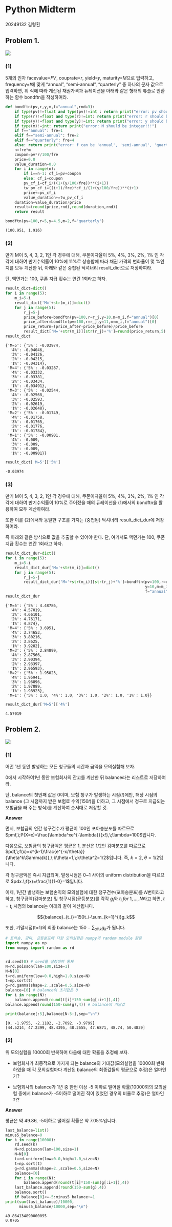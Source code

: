 # Python Midterm {.unnumbered}

20249132 김형환

## Problem 1.

![](images/Python_midterm1.png)

### (1)
5개의 인자 facevalue=𝑃𝑉, couprate=𝑟, yield=𝑦, maturity=𝑀으로 입력하고, frequency=𝑓에 맞게 “annual”, “semi-annual”, “quarterly” 중 하나의 문자 값으로 입력하면, 위 식에 따라 계산된 채권가격과 듀레이션을 아래와 같은 형태의 튜플로 반환하는 함수 bondftn을 작성하여라.


```python
def bondftn(pv,r,y,m,f="annual",rnd=3):
    if type(pv)!=float and type(pv)!=int : return print("error: pv should be number!!!")
    if type(r)!=float and type(r)!=int: return print("error: r should be number!!!")
    if type(y)!=float and type(y)!=int: return print("error: y should be number!!!")
    if type(m)!=int: return print("error: M should be integer!!!")
    if f=="annual": fre=1
    elif f=="semi-annual": fre=2
    elif f=="quarterly": fre=4
    else: return print("error: f can be 'annual', 'semi-annual', 'quarterly'")
    n=fre*m
    coupon=pv*r/100/fre
    price=0.0
    value_duration=0.0
    for i in range(n):
        if i==n-1: cf_i=pv+coupon
        else: cf_i=coupon
        pv_cf_i=cf_i/((1+(y/100/fre))**(i+1))
        tw_pv_cf_i=((i+1)/fre)*cf_i/(1+(y/100/fre))**(i+1)
        price+=pv_cf_i
        value_duration+=tw_pv_cf_i
    duration=value_duration/price
    result=(round(price,rnd),round(duration,rnd))
    return result
```


```python
bondftn(pv=100,r=5,y=4.5,m=2,f="quarterly")
```




    (100.951, 1.916)



### (2)

만기 M이 5, 4, 3, 2, 1인 각 경우에 대해, 쿠폰이자율이 5%, 4%, 3%, 2%, 1% 인 각각에 대하여 만기수익률이 10%에 11%로 상승함에 따라 채권 가격의 변화율이 몇 %인지를 모두
계산한 뒤, 아래와 같은 중첩된 딕셔너리 result_dict으로 저장하여라.

단, 액면가는 100, 쿠폰 지급 횟수는 연간 1회라고 하자.



```python
result_dict=dict()
for i in range(5):
    m_i=5-i
    result_dict['M='+str(m_i)]=dict()
    for j in range(5):
        r_j=5-j
        price_before=bondftn(pv=100,r=r_j,y=10,m=m_i,f="annual")[0]
        price_after=bondftn(pv=100,r=r_j,y=11,m=m_i,f="annual")[0]
        price_return=(price_after-price_before)/price_before
        result_dict['M='+str(m_i)][str(r_j)+'%']=round(price_return,5)
result_dict
```




    {'M=5': {'5%': -0.03974,
      '4%': -0.04046,
      '3%': -0.04126,
      '2%': -0.04215,
      '1%': -0.04314},
     'M=4': {'5%': -0.03287,
      '4%': -0.03332,
      '3%': -0.03381,
      '2%': -0.03434,
      '1%': -0.03491},
     'M=3': {'5%': -0.02544,
      '4%': -0.02568,
      '3%': -0.02593,
      '2%': -0.02619,
      '1%': -0.02648},
     'M=2': {'5%': -0.01749,
      '4%': -0.01758,
      '3%': -0.01765,
      '2%': -0.01776,
      '1%': -0.01784},
     'M=1': {'5%': -0.00901,
      '4%': -0.009,
      '3%': -0.009,
      '2%': -0.009,
      '1%': -0.00901}}




```python
result_dict['M=5']['5%']
```




    -0.03974



### (3)
만기 M이 5, 4, 3, 2, 1인 각 경우에 대해, 쿠폰이자율이 5%, 4%, 3%, 2%, 1% 인 각각에 대하여 만기수익률이 10%로 주어졌을 때의 듀레이션을 (1)에서의 bondftn을 활용하여 모두
계산하여라.

또한 이를 (2)에서와 동일한 구조를 가지는 (중첩된) 딕셔너리 result_dict_dur에 저장하여라.

즉 아래와 같은 방식으로 값을 추출할 수 있어야 한다. 단, 여기서도 액면가는 100, 쿠폰 지급 횟수는 연간 1회라고 하자.


```python
result_dict_dur=dict()
for i in range(5):
    m_i=5-i
    result_dict_dur['M='+str(m_i)]=dict()
    for j in range(5):
        r_j=5-j
        result_dict_dur['M='+str(m_i)][str(r_j)+'%']=bondftn(pv=100,r=r_j,
                                                             y=10,m=m_i,
                                                             f="annual",rnd=5)[1]
result_dict_dur
```




    {'M=5': {'5%': 4.48786,
      '4%': 4.57019,
      '3%': 4.66101,
      '2%': 4.76171,
      '1%': 4.874},
     'M=4': {'5%': 3.6951,
      '4%': 3.74653,
      '3%': 3.80216,
      '2%': 3.8625,
      '1%': 3.9282},
     'M=3': {'5%': 2.84899,
      '4%': 2.87566,
      '3%': 2.90394,
      '2%': 2.93397,
      '1%': 2.96593},
     'M=2': {'5%': 1.95023,
      '4%': 1.95941,
      '3%': 1.96896,
      '2%': 1.97889,
      '1%': 1.98923},
     'M=1': {'5%': 1.0, '4%': 1.0, '3%': 1.0, '2%': 1.0, '1%': 1.0}}




```python
result_dict_dur['M=5']['4%']
```




    4.57019



## Problem 2.

![](images/Python_midterm2.png)

### (1) 
어떤 1년 동안 발생하는 모든 청구들의 시간과 금액을 모의실험해 보자.

0에서 시작하여1년 동안 보험회사의 잔고를 계산한 뒤 balance라는 리스트로 저장하여라.

단, balance의 첫번째 값은 0이며, 보험 청구가 발생하는 시점(𝑡)에만, 해당 시점의 balance (그 시점까지 받은 보험료 수익(150𝑡)을 더하고, 그 시점에서 청구로 지급되는 보험금을 빼 주는 방식)를 계산하여 순서대로 저장할 것.

**Answer**

먼저, 보험금의 연간 청구건수가 평균이 100인 포아송분포를 따르므로 $pmf,\;P(X=x)=\frac{\lambda^xe^{-\lambda}}{x!},\;\lambda=100$입니다.

다음으로, 보험금의 청구금액은 평균은 1, 분산은 1/2인 감마분포를 따르므로 $pdf,\;f(x)=x^{k-1}\frac{e^{-x/\theta}}{\theta^k\Gamma(k)},\;k\theta=1,\;k\theta^2=1/2$입니다. 즉, $k=2,\;\theta=1/2$입니다.

각 청구금액은 즉시 지급되며, 발생시점은 0~1 사이의 uniform distribution을 따르므로 $pdx.\;f(x)=\frac{1}{1-0}=1$입니다.

이제, 1년간 발생하는 보험손익의 모의실험에 대한 청구건수(포아송분포)를 $N$번이라고 하고, 청구금액(감마분포) 및 청구시점(균등분포)를 각각 $g_i$와 $t_i\; for\; 1,...,N$라고 하면, $t=t_i$ 시점의 balance는 아래와 같이 계산됩니다.

$${balance}_{t_i}=150t_i-\sum_{k=1}^{i}g_k$$

또한, 기말시점(t=1)의 최종 balance는 $150-\sum_{all\;k}g_k$가 됩니다.


```python
# 포아송, 감마, 균등분포에 다한 모의실험은 numpy의 random module 활용
import numpy as np
from numpy import random as rd


rd.seed(0) # seed를 설정하여 통제
N=rd.poisson(lam=100,size=1)
N=N[0]
t=rd.uniform(low=0.0,high=1.0,size=N)
t=np.sort(t)
g=rd.gamma(shape=2.,scale=0.5,size=N)
balance=[0] # balance의 초기값은 0
for i in range(N):
    balance.append(round(t[i]*150-sum(g[:i+1]),4))
balance.append(round(150-sum(g),4)) # balance의 기말값
```


```python
print(balance[:5],balance[N-5:],sep="\n")
```

    [0, -1.9755, -2.1182, -2.7092, -3.9799]
    [44.5214, 47.2399, 48.4395, 48.2655, 47.6871, 48.74, 50.4839]


### (2)

위 모의실험을 10000회 반복하여 다음에 대한 확률을 추정해 보자.

- 보험회사가 최종적으로 가지게 되는 balance의 기대값(모의실험을 10000회 반복하였을 때 각 모의실험마다 계산된 balance의 최종값들의 평균으로 추정)은 얼마인가?

- 보험회사의 balance가 1년 중 한번 이상 -5 이하로 떨어질 확률(10000회의 모의실험 중에서 balance가 -5이하로 떨어진 적이 있었던 경우의 비율로 추정)은 얼마인가?

**Answer**

평균은 약 49.86, -5이하로 떨어질 확률은 약 7.05\%입니다.


```python
last_balance=list()
minus5_balance=0
for k in range(10000):
    rd.seed(k)
    N=rd.poisson(lam=100,size=1)
    N=N[0]
    t=rd.uniform(low=0.0,high=1.0,size=N)
    t=np.sort(t)
    g=rd.gamma(shape=2.,scale=0.5,size=N)
    balance=[0]
    for i in range(N):
        balance.append(round(t[i]*150-sum(g[:i+1]),4))
    last_balance.append(round(150-sum(g),4))
    balance.sort()
    if balance[0]<=-5:minus5_balance+=1
print(sum(last_balance)/10000,
      minus5_balance/10000,sep="\n")
```

    49.864134890000095
    0.0705

